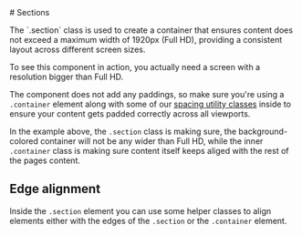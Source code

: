 
<Meta of={SectionStories} />

<div className="docs-title">
  # Sections

  <link-design of={JSON.stringify(SectionStories)}></link-design>
</div>

<div className="lead">
The `.section` class is used to create a container that ensures content does not exceed a maximum width of 1920px (Full HD), providing a consistent layout across different screen sizes.
</div>

<p className="banner banner-info">To see this component in action, you actually need a screen with a resolution bigger than Full HD.</p>

The component does not add any paddings, so make sure you're using a `.container` element along with some of our [spacing utility classes](/?path=/docs/facaacfd-18f1-49b4-80f1-a96680730fa0--docs) inside to ensure your content gets padded correctly across all viewports.

<Canvas sourceState="shown" of={SectionStories.Default}/>

In the example above, the `.section` class is making sure, the background-colored container will not be any wider than Full HD, while the inner `.container` class is making sure content itself keeps aliged with the rest of the pages content.

## Edge alignment

Inside the `.section` element you can use some helper classes to align elements either with the edges of the `.section` or the `.container` element.

<Canvas of={SectionStories.Alignment}/>
<div className="hide-col-default">
  <Controls of={SectionStories.Alignment}/>
</div>
